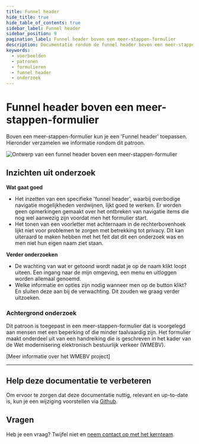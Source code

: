 ```yaml
---
title: Funnel header
hide_title: true
hide_table_of_contents: true
sidebar_label: Funnel header
sidebar_position: 9
pagination_label: Funnel header boven een meer-stappen-formulier
description: Documentatie rondom de funnel header boven een meer-stappen-formulier
keywords:
  - voorbeelden
  - patronen
  - formulieren
  - funnel header
  - onderzoek
---
```



# Funnel header boven een meer-stappen-formulier

Boven een meer-stappen-formulier kun je een 'Funnel header' toepassen. Hieronder verzamelen we informatie rondom dit patroon.

![Ontwerp van een funnel header boven een meer-stappen-formulier](https://raw.githubusercontent.com/nl-design-system/documentatie/assets/voorbeeld_formulier_header.png)

## Inzichten uit onderzoek

**Wat gaat goed**

- Het inzetten van een specifieke 'funnel header', waarbij overbodige navigatie mogelijkheden verdwijnen, lijkt goed te werken. Er worden geen opmerkingen gemaakt over het ontbreken van navigatie items die nog wel aanwezig zijn voordat men het formulier start.
- Het tonen van een voorletter met achternaam in de rechterbovenhoek lijkt niet voor problemen te zorgen met betrekking tot privacy. Dit kan uiteraard te maken hebben met het feit dat dit een onderzoek was en men niet hun eigen naam ziet staan.

**Verder onderzoeken**

- De wachting van wat er getoond wordt nadat je op de naam klikt loopt uiteen. Een ingang naar de mijn omgeving, een menu en uitloggen worden allemaal genoemd.
- Welke informatie en opties zijn nodig wanneer men op de button klikt? En sluiten deze aan bij de verwachting. Dit zouden we graag verder uitzoeken.

<VideoPlayer videoId="i97EDKtThHc" />

### Achtergrond onderzoek

Dit patroon is toegepast in een meer-stappen-formulier dat is voorgelegd aan mensen met een beperking of die minder taalvaardig zijn. Het formulier maakt onderdeel uit van een handreiking die is geschreven in het kader van de Wet modernisering elektronisch bestuurlijk verkeer (WMEBV).

[Meer informatie over het WMEBV project]

---

## Help deze documentatie te verbeteren

Om ervoor te zorgen dat deze documentatie nuttig, relevant en up-to-date is, kun je een wijziging voorstellen via [Github](https://github.com/nl-design-system/documentatie).

## Vragen

Heb je een vraag? Twijfel niet en [neem contact op met het kernteam](../../project/kernteam.mdx).
